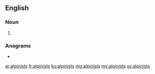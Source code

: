 ==English==

===Noun===
{{head|en|noun plural form}}

# {{plural of|alpinist|lang=en}}

===Anagrams===
* {{l|en|tailspins}}

[[ar:alpinists]]
[[fr:alpinists]]
[[ku:alpinists]]
[[mg:alpinists]]
[[my:alpinists]]
[[sv:alpinists]]